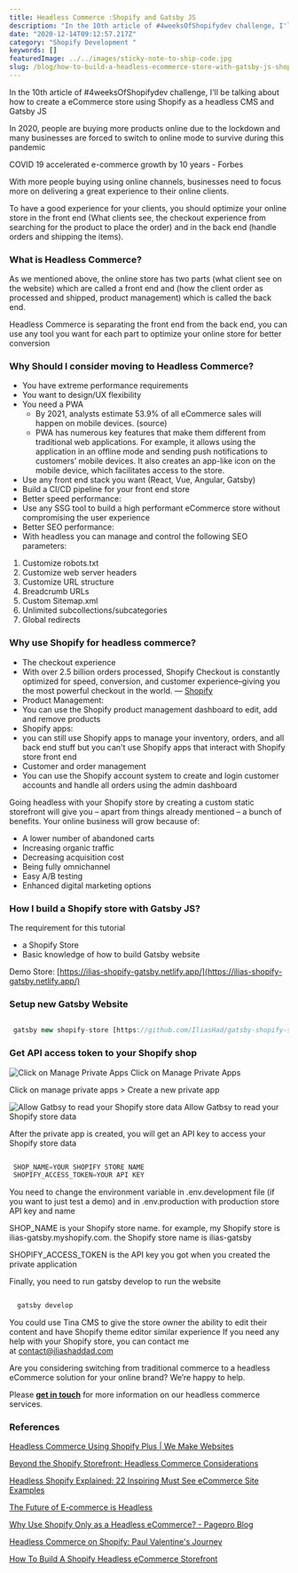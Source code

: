 ```yaml
---
title: Headless Commerce :Shopify and Gatsby JS
description: "In the 10th article of #4weeksOfShopifydev challenge, I'll be talking about how to create a Shopify app using Shopify app cli."
date: "2020-12-14T09:12:57.217Z"
category: "Shopify Development "
keywords: []
featuredImage: ../../images/sticky-note-to-ship-code.jpg
slug: /blog/how-to-build-a-headless-ecommerce-store-with-gatsby-js-shopify-and-tina-cms
---
```


In the 10th article of #4weeksOfShopifydev challenge, I'll be talking about how to create a eCommerce store using Shopify as a headless CMS and Gatsby JS

In 2020, people are buying more products online due to the lockdown and many businesses are forced to switch to online mode to survive during this pandemic

COVID 19 accelerated e-commerce growth by 10 years - Forbes

With more people buying using online channels, businesses need to focus more on delivering a great experience to their online clients.

To have a good experience for your clients, you should optimize your online store in the front end (What clients see, the checkout experience from searching for the product to place the order) and in the back end (handle orders and shipping the items).

### What is Headless Commerce?

As we mentioned above, the online store has two parts (what client see on the website) which are called a front end and (how the client order as processed and shipped, product management) which is called the back end.

Headless Commerce is separating the front end from the back end, you can use any tool you want for each part to optimize your online store for better conversion

### Why Should I consider moving to Headless Commerce?

- You have extreme performance requirements
- You want to design/UX flexibility
- You need a PWA
  - By 2021, analysts estimate 53.9% of all eCommerce sales will happen on mobile devices. (source)
  - PWA has numerous key features that make them different from traditional web applications. For example, it allows using the application in an offline mode and sending push notifications to customers’ mobile devices. It also creates an app-like icon on the mobile device, which facilitates access to the store.
- Use any front end stack you want (React, Vue, Angular, Gatsby)
- Build a CI/CD pipeline for your front end store
- Better speed performance:
- Use any SSG tool to build a high performant eCommerce store without compromising the user experience
- Better SEO performance:
- With headless you can manage and control the following SEO parameters:

1. Customize robots.txt
2. Customize web server headers
3. Customize URL structure
4. Breadcrumb URLs
5. Custom Sitemap.xml
6. Unlimited subcollections/subcategories
7. Global redirects

### Why use Shopify for headless commerce?

- The checkout experience
- With over 2.5 billion orders processed, Shopify Checkout is constantly optimized for speed, conversion, and customer experience–giving you the most powerful checkout in the world. — [Shopify](https://www.shopify.com/checkout)
- Product Management:
- You can use the Shopify product management dashboard to edit, add and remove products
- Shopify apps:
- you can still use Shopify apps to manage your inventory, orders, and all back end stuff but you can't use Shopify apps that interact with Shopify store front end
- Customer and order management
- You can use the Shopify account system to create and login customer accounts and handle all orders using the admin dashboard

Going headless with your Shopify store by creating a custom static storefront will give you – apart from things already mentioned – a bunch of benefits. Your online business will grow because of:

- A lower number of abandoned carts
- Increasing organic traffic
- Decreasing acquisition cost
- Being fully omnichannel
- Easy A/B testing
- Enhanced digital marketing options

### How I build a Shopify store with Gatsby JS?

The requirement for this tutorial

- a Shopify Store
- Basic knowledge of how to build Gatsby website

Demo Store: [https://ilias-shopify-gatsby.netlify.app/](https://ilias-shopify-gatsby.netlify.app/)

### **Setup new Gatsby Website**

```javascript

 gatsby new shopify-store [https://github.com/IliasHad/gatsby-shopify-starter](https://github.com/IliasHad/gatsby-shopify-starter)

```

### Get API access token to your Shopify shop

![Click on Manage Private Apps](../../images/1__uQgJg2OojOjN6yOYGJv3gA.png)
Click on Manage Private Apps

Click on manage private apps > Create a new private app

![Allow Gatbsy to read your Shopify store data](../../images/1__ns1SmpdSCLg0kdHy4xn6lg.png)
Allow Gatbsy to read your Shopify store data

After the private app is created, you will get an API key to access your Shopify store data

```javascript

 SHOP_NAME=YOUR SHOPIFY STORE NAME
 SHOPIFY_ACCESS_TOKEN=YOUR API KEY

```

You need to change the environment variable in .env.development file (if you want to just test a demo) and in .env.production with production store API key and name

SHOP_NAME is your Shopify store name. for example, my Shopify store is ilias-gatsby.myshopify.com. the Shopify store name is ilias-gatsby

SHOPIFY_ACCESS_TOKEN is the API key you got when you created the private application

Finally, you need to run gatsby develop to run the website

```javascript

  gatsby develop

```

You could use Tina CMS to give the store owner the ability to edit their content and have Shopify theme editor similar experience
If you need any help with your Shopify store, you can contact me at [contact@iliashaddad.com](mailto:contact@iliashaddad.com)

Are you considering switching from traditional commerce to a headless eCommerce solution for your online brand? We’re happy to help.

Please **[get in touch](https://www.diffagency.com/pages/contact-us)** for more information on our headless commerce services.

### References

[Headless Commerce Using Shopify Plus | We Make Websites](https://wemakewebsites.com/blog/headless-commerce-using-shopify-plus/)

[Beyond the Shopify Storefront: Headless Commerce Considerations](https://www.youtube.com/watch?v=kKZ_-9tM6dg)

[Headless Shopify Explained: 22 Inspiring Must See eCommerce Site Examples](https://www.jamchefs.com/blog/headless-shopify)

[The Future of E-commerce is Headless](https://www.youtube.com/watch?v=s3hDghdIiFY&list=PLzlG0L9jlhEPV9w1x68jm1c79fBzhZCoF&index=1&t=2s)

[Why Use Shopify Only as a Headless eCommerce? - Pagepro Blog](https://pagepro.co/blog/why-use-shopify-only-as-a-headless-ecommerce/)

[Headless Commerce on Shopify: Paul Valentine's Journey](https://www.youtube.com/watch?v=vf0XF_1Kf4w)

[How To Build A Shopify Headless eCommerce Storefront](https://medium.com/selleo/how-to-build-a-shopify-headless-ecommerce-storefront-99b9dfd5204b)

